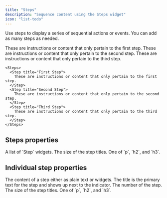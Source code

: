 ```yaml
---
title: "Steps"
description: "Sequence content using the Steps widget"
icon: "list-todo"
---
```



Use steps to display a series of sequential actions or events. You can add as many steps as needed.

<Steps>
  <Step title="First Step">
    These are instructions or content that only pertain to the first step.
  </Step>
  <Step title="Second Step">
    These are instructions or content that only pertain to the second step.
  </Step>
  <Step title="Third Step">
    These are instructions or content that only pertain to the third step.
  </Step>
</Steps>

```mdx Steps example
<Steps>
  <Step title="First Step">
    These are instructions or content that only pertain to the first step.
  </Step>
  <Step title="Second Step">
    These are instructions or content that only pertain to the second step.
  </Step>
  <Step title="Third Step">
    These are instructions or content that only pertain to the third step.
  </Step>
</Steps>
```

## Steps properties

<ResponseField name="children" type="ReactElement<StepProps>[]" required>
  A list of `Step` widgets.
</ResponseField>

<ResponseField name="titleSize" type="string" default="p">
  The size of the step titles. One of `p`, `h2`, and `h3`.
</ResponseField>

## Individual step properties

<ResponseField name="children" type="string | ReactNode" required>
  The content of a step either as plain text or widgets.
</ResponseField>

<IconsOptional />

<ResponseField name="title" type="string">
  The title is the primary text for the step and shows up next to the indicator.
</ResponseField>

<ResponseField name="stepNumber" type="number">
  The number of the step.
</ResponseField>

<ResponseField name="titleSize" type="string" default="p">
  The size of the step titles. One of `p`, `h2`, and `h3`.
</ResponseField>